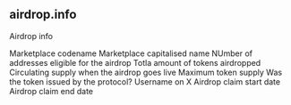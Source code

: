 ## airdrop.info 
Airdrop info


<ParamField path="project">
Marketplace codename
</ParamField>
<ParamField path="name">
Marketplace capitalised name
</ParamField>
<ParamField path="eligible_addresses">
NUmber of addresses eligible for the airdrop
</ParamField>
<ParamField path="airdropped_total">
Totla amount of tokens airdropped
</ParamField>
<ParamField path="circulating_supply_on_drop">
Circulating supply when the airdrop goes live
</ParamField>
<ParamField path="max_supply">
Maximum token supply
</ParamField>
<ParamField path="token_issued_by_protocol">
Was the token issued by the protocol?
</ParamField>
<ParamField path="x_username">
Username on X
</ParamField>
<ParamField path="airdrop_start">
Airdrop claim start date
</ParamField>
<ParamField path="airdrop_end">
Airdrop claim end date
</ParamField>

